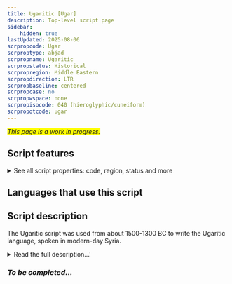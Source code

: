```yaml
---
title: Ugaritic [Ugar]
description: Top-level script page
sidebar:
    hidden: true
lastUpdated: 2025-08-06
scrpropcode: Ugar
scrproptype: abjad
scrpropname: Ugaritic
scrpropstatus: Historical
scrpropregion: Middle Eastern
scrpropdirection: LTR
scrpropbaseline: centered
scrpropcase: no
scrpropwspace: none
scrpropisocode: 040 (hieroglyphic/cuneiform)
scrpropotcode: ugar
---
```


<span style='background-color:yellow'>_This page is a work in progress._</span>


## Script features

<details>
<summary> See all script properties: code, region, status and more</summary>
<ScriptInfo />
</details>

## Languages that use this script

<WsList script='Ugar' wsMax='5' />

## Script description

The Ugaritic script was used from about 1500-1300 BC to write the Ugaritic language, spoken in modern-day Syria.

<details><summary>Read the full description...'</summary>_Not yet available._</details>

### _To be completed..._

